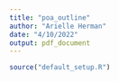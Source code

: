 ```yaml
---
title: "poa_outline"
author: "Arielle Herman"
date: "4/10/2022"
output: pdf_document
---
```


```r
source("default_setup.R")
```